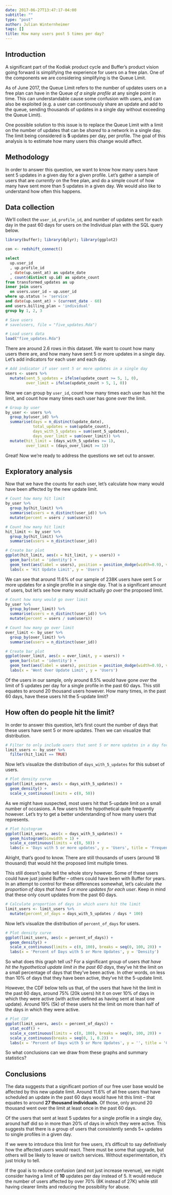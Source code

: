 ```yaml
---
date: 2017-06-27T13:47:17-04:00
subtitle: ""
type: "post"
author: Julian Winternheimer
tags: []
title: How many users post 5 times per day?
---
```


## Introduction
A significant part of the Kodiak product cycle and Buffer's product vision going forward is simplifying the experience for users on a free plan. One of the components we are considering simplifying is the Queue Limit. 

As of June 2017, the Queue Limit refers to the number of updates users on a free plan can have in the Queue _of a single profile_ at any single point in time. This can understandable cause some confusion with users, and can also be exploited (e.g. a user can continuously share an update and add to the queue, sending thousands of updates in a single day without exceeding the Queue Limit).

One possible solution to this issue is to replace the Queue Limit with a limit on the number of updates that can be _shared_ to a network in a single day. The limit being considered is **5** updates per day, per profile. The goal of this analysis is to estimate how many users this change would affect. 

## Methodology
In order to answer this question, we want to know how many users have sent 5 updates in a given day for a given profile. Let's gather a sample of users that are _currently_ on the free plan, and do a simple count of how many have sent more than 5 updates in a given day. We would also like to understand how often this happens. 

## Data collection
We'll collect the `user_id`, `profile_id`, and number of updates sent for each day in the past 60 days for users on the Individual plan with the SQL query below.

```r
library(buffer); library(dplyr); library(ggplot2)
```

```r
con <- redshift_connect()
```

```sql
select
  up.user_id
  , up.profile_id
  , date(up.sent_at) as update_date
  , count(distinct up.id) as update_count
from transformed_updates as up
inner join users
  on users.user_id = up.user_id
where up.status != 'service'
and date(up.sent_at) > (current_date - 60)
and users.billing_plan = 'individual'
group by 1, 2, 3
```

```r
# Save users
# save(users, file = "five_updates.Rda")

# Load users data
load("five_updates.Rda")
```

There are around 2.6 rows in this dataset. We want to count how many users there are, and how many have sent 5 or more updates in a single day. Let's add indicators for each user and each day.

```r
# Add indicator if user sent 5 or more updates in a single day
users <- users %>%
  mutate(sent_5_updates = ifelse(update_count >= 5, 1, 0),
         over_limit = ifelse(update_count > 5, 1, 0))
```

Now we can group by `user_id`, count how many times each user has hit the limit, and count how many times each user has gone over the limit.

```r
# Group by user
by_user <- users %>%
  group_by(user_id) %>%
  summarise(days = n_distinct(update_date),
            total_updates = sum(update_count),
            days_with_5_updates = sum(sent_5_updates),
            days_over_limit = sum(over_limit)) %>%
  mutate(hit_limit = (days_with_5_updates >= 1),
         over_limit = (days_over_limit >= 1))
```

Great! Now we're ready to address the questions we set out to answer.

## Exploratory analysis
Now that we have the counts for each user, let's calculate how many would have been affected by the new update limit.

```r
# Count how many hit limit
by_user %>%
  group_by(hit_limit) %>%
  summarise(users = n_distinct(user_id)) %>%
  mutate(percent = users / sum(users))
```


```r
# Count how many hit limit
hit_limit <- by_user %>%
  group_by(hit_limit) %>%
  summarise(users = n_distinct(user_id))

# Create bar plot
ggplot(hit_limit, aes(x = hit_limit, y = users)) +
  geom_bar(stat = 'identity') +
  geom_text(aes(label = users), position = position_dodge(width=0.9), vjust=-0.25) +
  labs(x = 'Hit Update Limit', y = 'Users')
```

We can see that around 11.6% of our sample of 238K users have sent 5 or more updates for a single profile in a single day. That is a significant amount of users, but let's see how many would actually _go over_ the proposed limit.

```r
# Count how many would go over limit
by_user %>%
  group_by(over_limit) %>%
  summarise(users = n_distinct(user_id)) %>%
  mutate(percent = users / sum(users))
```


```r
# Count how many go over limit
over_limit <- by_user %>%
  group_by(over_limit) %>%
  summarise(users = n_distinct(user_id))

# Create bar plot
ggplot(over_limit, aes(x = over_limit, y = users)) +
  geom_bar(stat = 'identity') +
  geom_text(aes(label = users), position = position_dodge(width=0.9), vjust=-0.25) +
  labs(x = 'Went Over Update Limit', y = 'Users')
```

Of the users in our sample, only around 8.5% would have gone _over_ the limit of 5 updates per day for a single profile in the past 60 days. This still equates to around 20 thousand users however. How many times, in the past 60 days, have these users hit the 5-update limit?

## How often do people hit the limit?
In order to answer this question, let's first count the number of days that these users have sent 5 or more updates. Then we can visualize that distribution.

```r
# Filter to only include users that sent 5 or more updates in a day for a profile
limit_users <- by_user %>%
  filter(hit_limit == TRUE)
```

Now let's visualize the distribution of `days_with_5_updates` for this subset of users. 

```r
# Plot density curve
ggplot(limit_users, aes(x = days_with_5_updates)) +
  geom_density() +
  scale_x_continuous(limits = c(0, 50))
```

As we might have suspected, most users hit that 5-update limit on a small number of occasions. A few users hit the hypothetical quite frequently however. Let's try to get a better understanding of how many users that represents.

```r
# Plot histogram
ggplot(limit_users, aes(x = days_with_5_updates)) +
  geom_histogram(binwidth = 1) +
  scale_x_continuous(limits = c(0, 50)) +
  labs(x = 'Days with 5 or more updates', y = 'Users', title = 'Frequency of Hitting 5-Update Limit')
```

Alright, that's good to know. There are still thousands of users (around 18 thousand) that would hit the proposed limit multiple times. 

This still doesn't quite tell the whole story however. Some of these users could have just joined Buffer -- others could have been with Buffer for years. In an attempt to control for these differences somewhat, let's calculate _the proportion of days that have 5 or more updates for each user_. Keep in mind that these only count updates from the past 60 days.

```r
# Calculate proportion of days in which users hit the limit
limit_users <- limit_users %>%
  mutate(percent_of_days = days_with_5_updates / days * 100)
```

Now let's visualize the distribution of `percent_of_days` for users.

```r
# Plot density curve
ggplot(limit_users, aes(x = percent_of_days)) +
  geom_density() +
  scale_x_continuous(limits = c(0, 100), breaks = seq(0, 100, 20)) +
  labs(x = 'Percent of Days with 5 or More Updates', y = 'Density')
```

So what does this graph tell us? For a significant group of users _that have hit the hypothetical update limit in the past 60 days_, they've hit the limit on a small percentage of days that they've been active. In other words, on less than 10% of days that they have been active, they've hit the 5-update limit.

However, the CDF below tells us that, of the users that have hit the limit in the past 60 days, around 75% (20k users) hit it on over 10% of days in which they were active (with active defined as having sent at least one update). Around 19% (5k) of these users hit the limit on more than half of the days in which they were active. 

```r
# Plot CDF
ggplot(limit_users, aes(x = percent_of_days)) +
  stat_ecdf() +
  scale_x_continuous(limits = c(0, 100), breaks = seq(0, 100, 20)) +
  scale_y_continuous(breaks = seq(0, 1, 0.2)) + 
  labs(x = 'Percent of Days with 5 or More Updates', y = '', title = 'CDF of the Percent of Days with 5+ Updates')
```

So what conclusions can we draw from these graphs and summary statistics?

## Conclusions
The data suggests that a significant portion of our free user base would be affected by this new update limit. Around 11.6% of all free users that have scheduled an update in the past 60 days would have hit this limit -- that equates to around **27 thousand individuals**. Of those, only around 20 thousand went over the limit at least once in the past 60 days. 

Of the users that sent at least 5 updates for a single profile in a single day, around half did so in more than 20% of days in which they were active. This suggests that there is a group of users that consistently sends 5+ updates to single profiles in a given day.

If we were to introduce this limit for free users, it's difficult to say definitively how the affected users would react. There must be some that upgrade, but others will be likely to leave or switch services. Without experimentation, it's just tricky to tell. 

If the goal is to reduce confusion (and not just increase revenue), we might consider having a limit of **10** updates per day instead of 5. It would reduce the number of users affected by over 70% (8K instead of 27K) while still having clearer limits and reducing the possibility for abuse. 

